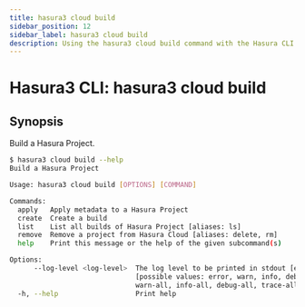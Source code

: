```yaml
---
title: hasura3 cloud build
sidebar_position: 12
sidebar_label: hasura3 cloud build
description: Using the hasura3 cloud build command with the Hasura CLI
---
```


# Hasura3 CLI: hasura3 cloud build 

## Synopsis
Build a Hasura Project.

```bash
$ hasura3 cloud build --help
Build a Hasura Project

Usage: hasura3 cloud build [OPTIONS] [COMMAND]

Commands:
  apply   Apply metadata to a Hasura Project
  create  Create a build
  list    List all builds of Hasura Project [aliases: ls]
  remove  Remove a project from Hasura Cloud [aliases: delete, rm]
  help    Print this message or the help of the given subcommand(s)

Options:
      --log-level <log-level>  The log level to be printed in stdout [env: HASURA_CLI_LOG_LEVEL=]
                               [possible values: error, warn, info, debug, trace, error-all,
                               warn-all, info-all, debug-all, trace-all]
  -h, --help                   Print help
```

